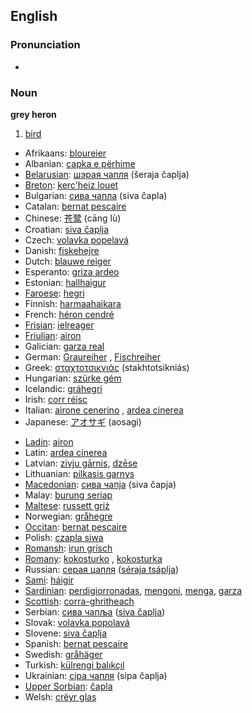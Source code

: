 ==English==
{{wikipedia}}
===Pronunciation===
*{{IPA|/gɻeɪ 'hiɻɔn/}}

===Noun===
'''grey heron'''

# [[bird]]

{{top}}
*Afrikaans: [[bloureier]]
*Albanian: [[çapka e përhime]]
*[[Belarusian]]: [[шэрая чапля]] (šeraja čaplja) {{f}}
*[[Breton]]: [[kerc'heiz louet]]
*Bulgarian: [[сива чапла]] (siva čapla) {{f}}
*Catalan: [[bernat pescaire]]
*Chinese: [[苍鹭]] (cāng lù)
*Croatian: [[siva čaplja]]
*Czech: [[volavka popelavá]]
*Danish: [[fiskehejre]]
*Dutch: [[blauwe reiger]] {{m}}
*Esperanto: [[griza ardeo]]
*Estonian: [[hallhaigur]]
*[[Faroese]]: [[hegri]]
*Finnish: [[harmaahaikara]]
*French: [[héron cendré]] {{m}}
*[[Frisian]]: [[ielreager]]
*[[Friulian]]: [[airon]]
*Galician: [[garza real]] {{f}}
*German: [[Graureiher]] {{m}}, [[Fischreiher]] {{m}}
*Greek: [[σταχτοτσικνιάς]] (stakhtotsikniás) {{m}}
*Hungarian: [[szürke gém]]
*Icelandic: [[gráhegri]]
*Irish: [[corr réisc]]
*Italian: [[airone cenerino]] {{m}}, [[ardea cinerea]] {{f}}
*Japanese: [[アオサギ]] (aosagi)
{{mid}}
*[[Ladin]]: [[airon]]
*Latin: [[ardea cinerea]] {{f}}
*Latvian: [[zivju gārnis]], [[dzēse]]
*Lithuanian: [[pilkasis garnys]]
*[[Macedonian]]: [[сива чапjа]] (siva čapja) {{f}}
*Malay: [[burung seriap]]
*[[Maltese]]: [[russett griż]]
*Norwegian: [[gråhegre]]
*[[Occitan]]: [[bernat pescaire]]
*Polish: [[czapla siwa]] {{f}}
*[[Romansh]]: [[irun grisch]]
*[[Romany]]: [[kokosturko]] {{m}}, [[kokosturka]] {{f}}
*Russian: [[серая цапля]] ([[séraja tsáplja]]) {{f}}
*[[Sami]]: [[háigir]]
*[[Sardinian]]: [[perdigiorronadas]], [[mengoni]], [[menga]], [[garza]]
*[[Scottish]]: [[corra-ghritheach]]
*Serbian: [[сива чапља]] ([[siva čaplja]]) {{f}}
*Slovak: [[volavka popolavá]] {{f}}
*Slovene: [[siva čaplja]] {{f}}
*Spanish: [[bernat pescaire]] {{m}}
*Swedish: [[gråhäger]]
*Turkish: [[külrengi balıkçıl]]
*Ukrainian: [[сiра чапля]] (sipa čaplja)
*[[Upper Sorbian]]: [[čapla]]
*Welsh: [[crëyr glas]]
{{bottom}}